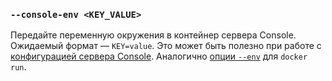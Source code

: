 ### `--console-env <KEY_VALUE>`

Передайте переменную окружения в контейнер сервера Console.
Ожидаемый формат — `KEY=value`.
Это может быть полезно при работе с [конфигурацией сервера Console][console config].
Аналогично [опции `--env`][docker run env] для `docker run`.

[docker run env]: https://docs.docker.com/reference/cli/docker/container/run/#env

[console config]: /ru/docs/reference/console-config/